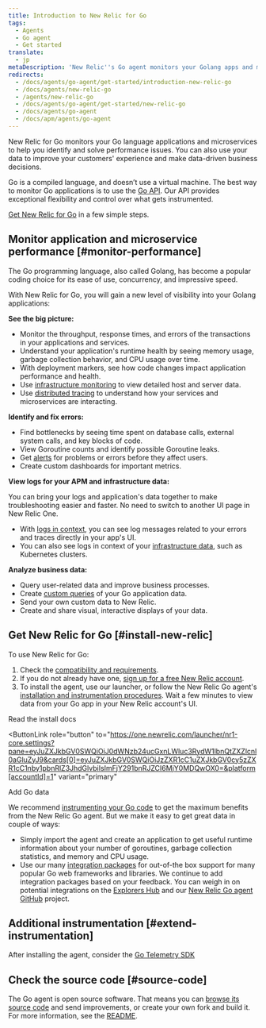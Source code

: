 ```yaml
---
title: Introduction to New Relic for Go
tags:
  - Agents
  - Go agent
  - Get started
translate:
  - jp
metaDescription: 'New Relic''s Go agent monitors your Golang apps and microservices, and helps you identify and solve performance issues.'
redirects:
  - /docs/agents/go-agent/get-started/introduction-new-relic-go
  - /docs/agents/new-relic-go
  - /agents/new-relic-go
  - /docs/agents/go-agent/get-started/new-relic-go
  - /docs/agents/go-agent
  - /docs/apm/agents/go-agent
---
```


New Relic for Go monitors your Go language applications and microservices to help you identify and solve performance issues. You can also use your data to improve your customers' experience and make data-driven business decisions.

Go is a compiled language, and doesn’t use a virtual machine. The best way to monitor Go applications is to use the [Go API](/docs/agents/go-agent/api-guides/guide-using-go-agent-api). Our API provides exceptional flexibility and control over what gets instrumented.

[Get New Relic for Go](/docs/agents/go-agent/get-started/get-new-relic-go) in a few simple steps.

## Monitor application and microservice performance [#monitor-performance]

The Go programming language, also called Golang, has become a popular coding choice for its ease of use, concurrency, and impressive speed.

With New Relic for Go, you will gain a new level of visibility into your Golang applications:

**See the big picture:**

* Monitor the throughput, response times, and errors of the transactions in your applications and services.
* Understand your application's runtime health by seeing memory usage, garbage collection behavior, and CPU usage over time.
* With deployment markers, see how code changes impact application performance and health.
* Use [infrastructure monitoring](/docs/infrastructure/new-relic-infrastructure/getting-started/introduction-new-relic-infrastructure) to view detailed host and server data.
* Use [distributed tracing](/docs/apm/distributed-tracing/getting-started/introduction-distributed-tracing) to understand how your services and microservices are interacting.

**Identify and fix errors:**

* Find bottlenecks by seeing time spent on database calls, external system calls, and key blocks of code.
* View Goroutine counts and identify possible Goroutine leaks.
* Get [alerts](/docs/alerts/alert-policies/understanding-alert-policies/alerting-new-relic) for problems or errors before they affect users.
* Create custom dashboards for important metrics.

**View logs for your APM and infrastructure data:**

You can bring your logs and application's data together to make troubleshooting easier and faster. No need to switch to another UI page in New Relic One.

* With [logs in context](/docs/logs/logs-context/configure-logs-context-go/), you can see log messages related to your errors and traces directly in your app's UI.
* You can also see logs in context of your [infrastructure data](/docs/logs/forward-logs/forward-your-logs-using-infrastructure-agent/), such as Kubernetes clusters.

**Analyze business data:**

* Query user-related data and improve business processes.
* Create [custom queries](https://learn.newrelic.com/live-webinar-introduction-to-the-new-relic-telemetry-data-platform) of your Go application data.
* Send your own custom data to New Relic.
* Create and share visual, interactive displays of your data.

## Get New Relic for Go [#install-new-relic]

To use New Relic for Go:

1. Check the [compatibility and requirements](/docs/agents/go-agent/get-started/go-agent-compatibility-requirements).
2. If you do not already have one, [sign up for a free New Relic account](https://newrelic.com/signup).
3. To install the agent, use our launcher, or follow the New Relic Go agent's [installation and instrumentation procedures](/docs/agents/go-agent/get-started/get-new-relic-go). Wait a few minutes to view data from your Go app in your New Relic account's UI.

<ButtonGroup>
<ButtonLink
  role="button"
  to="/docs/agents/go-agent/installation/install-new-relic-go"
  variant="link"
>
  Read the install docs
</ButtonLink>

<ButtonLink
  role="button"
  to="https://one.newrelic.com/launcher/nr1-core.settings?pane=eyJuZXJkbGV0SWQiOiJ0dWNzb24ucGxnLWluc3RydW1lbnQtZXZlcnl0aGluZyJ9&cards[0]=eyJuZXJkbGV0SWQiOiJzZXR1cC1uZXJkbGV0cy5zZXR1cC1nby1pbnRlZ3JhdGlvbiIsImFjY291bnRJZCI6MjY0MDQwOX0=&platform[accountId]=1"
  variant="primary"
>
  Add Go data
</ButtonLink>
</ButtonGroup>

We recommend [instrumenting your Go code](/docs/agents/go-agent/instrumentation) to get the maximum benefits from the New Relic Go agent. But we make it easy to get great data in couple of ways:

* Simply import the agent and create an application to get useful runtime information about your number of goroutines, garbage collection statistics, and memory and CPU usage.
* Use our many [integration packages](/docs/agents/go-agent/get-started/go-agent-compatibility-requirements#frameworks) for out-of-the box support for many popular Go web frameworks and libraries. We continue to add integration packages based on your feedback. You can weigh in on potential integrations on the [Explorers Hub](https://discuss.newrelic.com/tags/goagent) and our [New Relic Go agent GitHub](https://github.com/newrelic/go-agent/issues) project.

## Additional instrumentation [#extend-instrumentation]

After installing the agent, consider the [Go Telemetry SDK](/docs/data-ingest-apis/get-data-new-relic/new-relic-sdks/telemetry-sdks-send-custom-telemetry-data-new-relic)

## Check the source code [#source-code]

The Go agent is open source software. That means you can [browse its source code](https://github.com/newrelic/go-agent) and send improvements, or create your own fork and build it. For more information, see the [README](https://github.com/newrelic/go-agent/blob/master/README.md).
